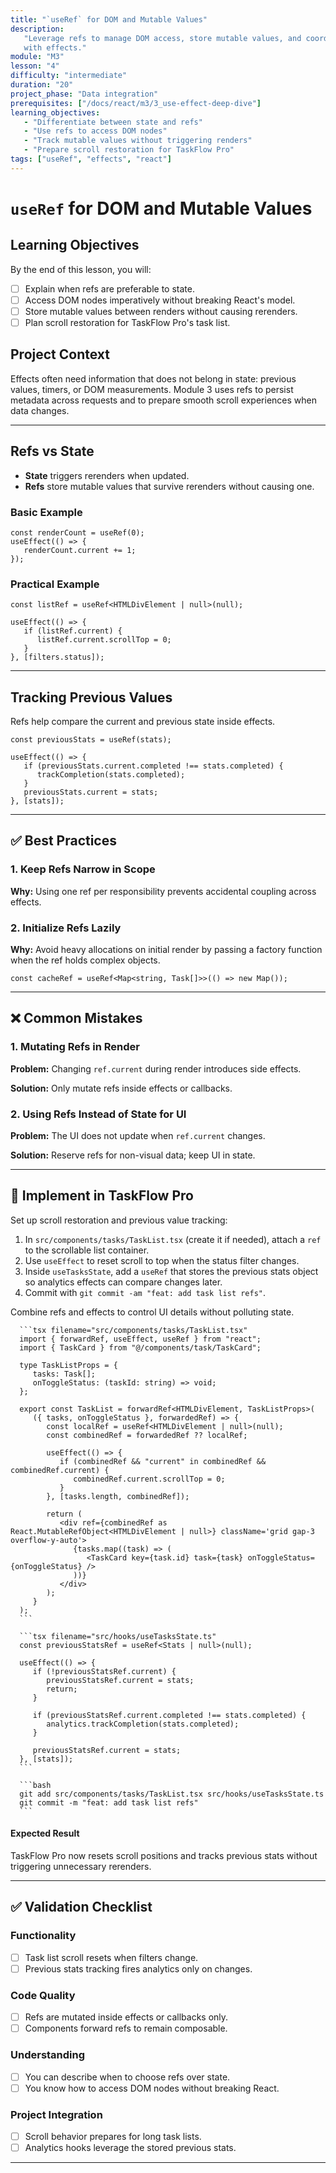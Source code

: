 ```yaml
---
title: "`useRef` for DOM and Mutable Values"
description:
   "Leverage refs to manage DOM access, store mutable values, and coordinate
   with effects."
module: "M3"
lesson: "4"
difficulty: "intermediate"
duration: "20"
project_phase: "Data integration"
prerequisites: ["/docs/react/m3/3_use-effect-deep-dive"]
learning_objectives:
   - "Differentiate between state and refs"
   - "Use refs to access DOM nodes"
   - "Track mutable values without triggering renders"
   - "Prepare scroll restoration for TaskFlow Pro"
tags: ["useRef", "effects", "react"]
---
```



# `useRef` for DOM and Mutable Values

## Learning Objectives

By the end of this lesson, you will:

-  [ ] Explain when refs are preferable to state.
-  [ ] Access DOM nodes imperatively without breaking React's model.
-  [ ] Store mutable values between renders without causing rerenders.
-  [ ] Plan scroll restoration for TaskFlow Pro's task list.

## Project Context

Effects often need information that does not belong in state: previous values,
timers, or DOM measurements. Module 3 uses refs to persist metadata across
requests and to prepare smooth scroll experiences when data changes.

---

## Refs vs State

-  **State** triggers rerenders when updated.
-  **Refs** store mutable values that survive rerenders without causing one.

### Basic Example

```tsx
const renderCount = useRef(0);
useEffect(() => {
   renderCount.current += 1;
});
```

### Practical Example

```tsx
const listRef = useRef<HTMLDivElement | null>(null);

useEffect(() => {
   if (listRef.current) {
      listRef.current.scrollTop = 0;
   }
}, [filters.status]);
```

---

## Tracking Previous Values

Refs help compare the current and previous state inside effects.

```tsx
const previousStats = useRef(stats);

useEffect(() => {
   if (previousStats.current.completed !== stats.completed) {
      trackCompletion(stats.completed);
   }
   previousStats.current = stats;
}, [stats]);
```

---

## ✅ Best Practices

### 1. Keep Refs Narrow in Scope

**Why:** Using one ref per responsibility prevents accidental coupling across
effects.

### 2. Initialize Refs Lazily

**Why:** Avoid heavy allocations on initial render by passing a factory function
when the ref holds complex objects.

```tsx
const cacheRef = useRef<Map<string, Task[]>>(() => new Map());
```

---

## ❌ Common Mistakes

### 1. Mutating Refs in Render

**Problem:** Changing `ref.current` during render introduces side effects.

**Solution:** Only mutate refs inside effects or callbacks.

### 2. Using Refs Instead of State for UI

**Problem:** The UI does not update when `ref.current` changes.

**Solution:** Reserve refs for non-visual data; keep UI in state.

---

## 🔨 Implement in TaskFlow Pro

Set up scroll restoration and previous value tracking:

1. In `src/components/tasks/TaskList.tsx` (create it if needed), attach a `ref`
   to the scrollable list container.
2. Use `useEffect` to reset scroll to top when the status filter changes.
3. Inside `useTasksState`, add a `useRef` that stores the previous stats object
   so analytics effects can compare changes later.
4. Commit with `git commit -am "feat: add task list refs"`.

<Accordions type='single' className='mt-4'>
   <Accordion title='Solution Walkthrough'>
      <p>
         Combine refs and effects to control UI details without polluting state.
      </p>

      ```tsx filename="src/components/tasks/TaskList.tsx"
      import { forwardRef, useEffect, useRef } from "react";
      import { TaskCard } from "@/components/task/TaskCard";

      type TaskListProps = {
         tasks: Task[];
         onToggleStatus: (taskId: string) => void;
      };

      export const TaskList = forwardRef<HTMLDivElement, TaskListProps>(
         ({ tasks, onToggleStatus }, forwardedRef) => {
            const localRef = useRef<HTMLDivElement | null>(null);
            const combinedRef = forwardedRef ?? localRef;

            useEffect(() => {
               if (combinedRef && "current" in combinedRef && combinedRef.current) {
                  combinedRef.current.scrollTop = 0;
               }
            }, [tasks.length, combinedRef]);

            return (
               <div ref={combinedRef as React.MutableRefObject<HTMLDivElement | null>} className='grid gap-3 overflow-y-auto'>
                  {tasks.map((task) => (
                     <TaskCard key={task.id} task={task} onToggleStatus={onToggleStatus} />
                  ))}
               </div>
            );
         }
      );
      ```

      ```tsx filename="src/hooks/useTasksState.ts"
      const previousStatsRef = useRef<Stats | null>(null);

      useEffect(() => {
         if (!previousStatsRef.current) {
            previousStatsRef.current = stats;
            return;
         }

         if (previousStatsRef.current.completed !== stats.completed) {
            analytics.trackCompletion(stats.completed);
         }

         previousStatsRef.current = stats;
      }, [stats]);
      ```

      ```bash
      git add src/components/tasks/TaskList.tsx src/hooks/useTasksState.ts
      git commit -m "feat: add task list refs"
      ```

   </Accordion>
</Accordions>

#### Expected Result

TaskFlow Pro now resets scroll positions and tracks previous stats without
triggering unnecessary rerenders.

---

## ✅ Validation Checklist

### Functionality

-  [ ] Task list scroll resets when filters change.
-  [ ] Previous stats tracking fires analytics only on changes.

### Code Quality

-  [ ] Refs are mutated inside effects or callbacks only.
-  [ ] Components forward refs to remain composable.

### Understanding

-  [ ] You can describe when to choose refs over state.
-  [ ] You know how to access DOM nodes without breaking React.

### Project Integration

-  [ ] Scroll behavior prepares for long task lists.
-  [ ] Analytics hooks leverage the stored previous stats.

---

